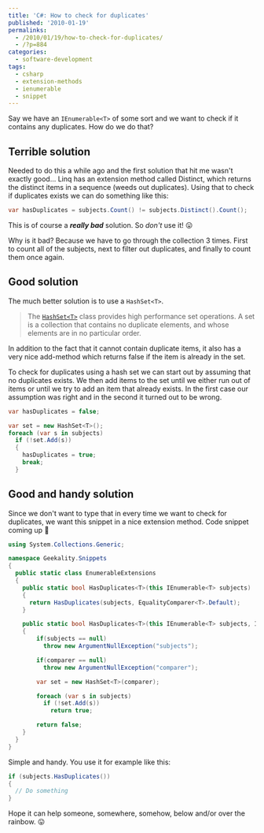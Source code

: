 ---
title: 'C#: How to check for duplicates'
published: '2010-01-19'
permalinks:
  - /2010/01/19/how-to-check-for-duplicates/
  - /?p=884
categories:
  - software-development
tags:
  - csharp
  - extension-methods
  - ienumerable
  - snippet
---

Say we have an `IEnumerable<T>` of some sort and we want to check if it contains any duplicates. How do we do that?

## Terrible solution

Needed to do this a while ago and the first solution that hit me wasn't exactly good... Linq has an extension method called Distinct, which returns the distinct items in a sequence (weeds out duplicates). Using that to check if duplicates exists we can do something like this:

```csharp
var hasDuplicates = subjects.Count() != subjects.Distinct().Count();
```

This is of course a **_really bad_** solution. So _don't_ use it! 😛

Why is it bad? Because we have to go through the collection 3 times. First to count all of the subjects, next to filter out duplicates, and finally to count them once again.

## Good solution

The much better solution is to use a `HashSet<T>`.

> The [`HashSet<T>`](http://msdn.microsoft.com/en-us/library/bb359438.aspx) class provides high performance set operations. A set is a collection that contains no duplicate elements, and whose elements are in no particular order.

In addition to the fact that it cannot contain duplicate items, it also has a very nice add-method which returns false if the item is already in the set.

To check for duplicates using a hash set we can start out by assuming that no duplicates exists. We then add items to the set until we either run out of items or until we try to add an item that already exists. In the first case our assumption was right and in the second it turned out to be wrong.

```csharp
var hasDuplicates = false;

var set = new HashSet<T>();
foreach (var s in subjects)
  if (!set.Add(s))
  {
    hasDuplicates = true;
    break;
  }
```

## Good and handy solution

Since we don't want to type that in every time we want to check for duplicates, we want this snippet in a nice extension method. Code snippet coming up 🙂

```csharp
using System.Collections.Generic;

namespace Geekality.Snippets
{
  public static class EnumerableExtensions
  {
    public static bool HasDuplicates<T>(this IEnumerable<T> subjects)
    {
      return HasDuplicates(subjects, EqualityComparer<T>.Default);
    }

    public static bool HasDuplicates<T>(this IEnumerable<T> subjects, IEqualityComparer<T> comparer)
    {
        if(subjects == null)
          throw new ArgumentNullException("subjects");

        if(comparer == null)
          throw new ArgumentNullException("comparer");

        var set = new HashSet<T>(comparer);

        foreach (var s in subjects)
          if (!set.Add(s))
            return true;

        return false;
    }
  }
}
```

Simple and handy. You use it for example like this:

```csharp
if (subjects.HasDuplicates())
{
  // Do something
}
```

Hope it can help someone, somewhere, somehow, below and/or over the rainbow. 😛
